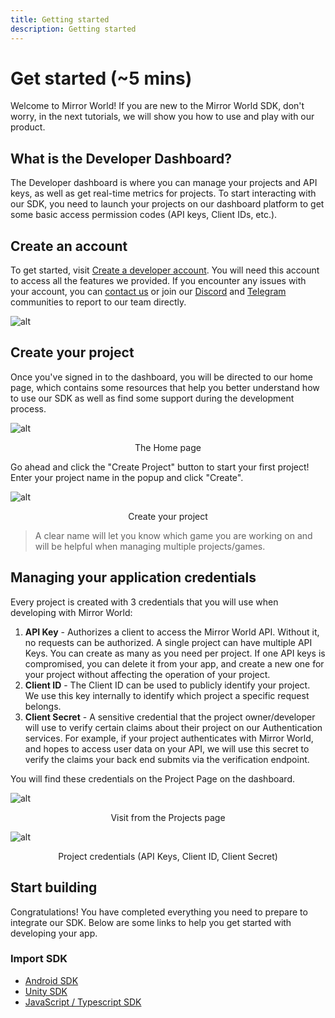 ```yaml
---
title: Getting started
description: Getting started
---
```


# Get started (~5 mins)

Welcome to Mirror World! If you are new to the Mirror World SDK, don't worry, in the next tutorials, we will show you how to use and play with our product.

## What is the Developer Dashboard?
The Developer dashboard is where you can manage your projects and API keys, as well as get real-time metrics for projects. To start interacting with our SDK, you need to launch your projects on our dashboard platform to get some basic access permission codes (API keys, Client IDs, etc.). 

## Create an account
To get started, visit [Create a developer account](https://app.mirrorworld.fun/auth/login). You will need this account to access all the features we provided. If you encounter any issues with your account, you can [contact us](mailto:sdk@mirrorworld.fun) or join our [Discord](https://mirrorworld.fun/discord) and [Telegram](https://mirrorworld.fun/telegram) communities to report to our team directly.

![alt](https://market-assets.mirrorworld.fun/process/step1.png)

## Create your project
Once you've signed in to the dashboard, you will be directed to our home page, which contains some resources that help you better understand how to use our SDK as well as find some support during the development process.


![alt](https://market-assets.mirrorworld.fun/process/step2.png)
<p align="center">The Home page</p>


Go ahead and click the "Create Project" button to start your first project! Enter your project name in the popup and click "Create".


![alt](https://market-assets.mirrorworld.fun/process/step3.png)
<p align="center">Create your project</p>

> A clear name will let you know which game you are working on and will be helpful when managing multiple projects/games.


## Managing your application credentials
Every project is created with 3 credentials that you will use when developing with Mirror World:
1. **API Key** - Authorizes a client to access the Mirror World API. Without it, no requests can be authorized. A single project can have multiple API Keys. You can create as many as you need per project. If one API keys is compromised, you can delete it from your app, and create a new one for your project without affecting the operation of your project.
2. **Client ID** - The Client ID can be used to publicly identify your project. We use this key internally to identify which project a specific request belongs.
3. **Client Secret** - A sensitive credential that the project owner/developer will use to verify certain claims about their project on our Authentication services. For example, if your project authenticates with Mirror World, and hopes to access user data on your API, we will use this secret to verify the claims your back end submits via the verification endpoint.

You will find these credentials on the Project Page on the dashboard.

![alt](https://market-assets.mirrorworld.fun/process/step4.png)
<p align="center">Visit from the Projects page</p>

![alt](https://market-assets.mirrorworld.fun/process/step6.png)
<p align="center">Project credentials (API Keys, Client ID, Client Secret)</p>


## Start building
Congratulations! You have completed everything you need to prepare to integrate our SDK. Below are some links to help you get started with developing your app.

### Import SDK
  - [Android SDK](https://docs.mirrorworld.fun/android/android-authentication)
  - [Unity SDK](https://docs.mirrorworld.fun/unity/unity-installation)
  - [JavaScript / Typescript SDK](https://docs.mirrorworld.fun/js/js-installation)
